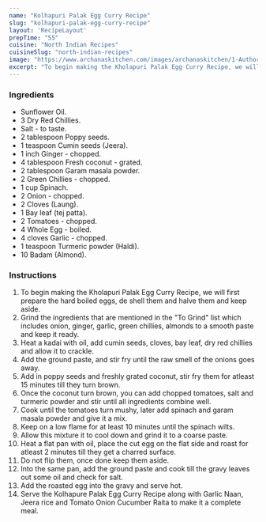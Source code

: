 ---
name: "Kolhapuri Palak Egg Curry Recipe"
slug: "kolhapuri-palak-egg-curry-recipe"
layout: 'RecipeLayout'
prepTime: "55"
cuisine: "North Indian Recipes"
cuisineSlug: "north-indian-recipes"
image: "https://www.archanaskitchen.com/images/archanaskitchen/1-Author/sibyl-archanaskitchen.com/Kolhapuri_Palak_Egg_Curry_Recipe_.jpg"
excerpt: "To begin making the Kholapuri Palak Egg Curry Recipe, we will first prepare the hard boiled eggs, de shell them and halve them and keep aside"
---

### Ingredients

- Sunflower Oil.
- 3 Dry Red Chillies.
- Salt - to taste.
- 2 tablespoon Poppy seeds.
- 1 teaspoon Cumin seeds (Jeera).
- 1 inch Ginger - chopped.
- 4 tablespoon Fresh coconut - grated.
- 2 tablespoon Garam masala powder.
- 2 Green Chillies - chopped.
- 1 cup Spinach.
- 2 Onion - chopped.
- 2 Cloves (Laung).
- 1 Bay leaf (tej patta).
- 2 Tomatoes - chopped.
- 4 Whole Egg - boiled.
- 4 cloves Garlic - chopped.
- 1 teaspoon Turmeric powder (Haldi).
- 10 Badam (Almond).

### Instructions

1. To begin making the Kholapuri Palak Egg Curry Recipe, we will first prepare the hard boiled eggs, de shell them and halve them and keep aside.
1. Grind the ingredients that are mentioned in the "To Grind" list which includes onion, ginger, garlic, green chillies, almonds to a smooth paste and keep it ready.
1. Heat a kadai with oil, add cumin seeds, cloves, bay leaf, dry red chillies and allow it to crackle.
1. Add the ground paste, and stir fry until the raw smell of the onions goes away.
1. Add in poppy seeds and freshly grated coconut, stir fry them for atleast 15 minutes till they turn brown.
1. Once the coconut turn brown, you can add chopped tomatoes, salt and turmeric powder and stir until all ingredients combine well.
1. Cook until the tomatoes turn mushy, later add spinach and garam masala powder and give it a mix.
1. Keep on a low flame for at least 10 minutes until the spinach wilts.
1. Allow this mixture it to cool down and grind it to a coarse paste.
1. Heat a flat pan with oil, place the cut egg on the flat side and roast for atleast 2 minutes till they get a charred surface.
1. Do not flip them, once done keep them aside.
1. Into the same pan, add the ground paste and cook till the gravy leaves out some oil and check for salt.
1. Add the roasted egg into the gravy and serve hot.
1. Serve the Kolhapure Palak Egg Curry Recipe along with Garlic Naan, Jeera rice and Tomato Onion Cucumber Raita to make it a complete meal.
